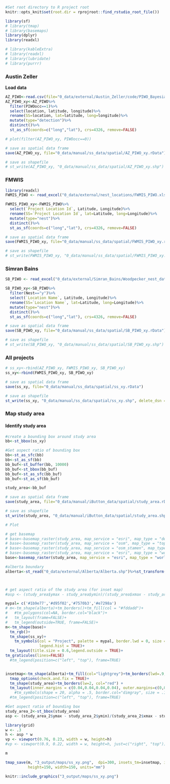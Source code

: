 ```r
#Set root directory to R project root
knitr::opts_knit$set(root.dir = rprojroot::find_rstudio_root_file())
```
 


```r
library(sf)
# library(tmap)
# library(basemaps)
library(dplyr)
library(readxl)

# library(kableExtra)
# library(readxl)
# library(lubridate)
# library(purrr)
```

### Austin Zeller {.unnumbered}

**Load data**

```r
AZ_PIWO<-read.csv(file="0_data/external/Austin_Zeller/code/PIWO_Bayesian_Model_Comparison-main/Master_data.csv")
AZ_PIWO_xy<-AZ_PIWO%>%
  filter(PIWOocc==1)%>%
  select(location, latitude, longitude)%>%
  rename(SS=location, lat=latitude, long=longitude)%>%
  mutate(type="detection")%>%
  distinct()%>%
  st_as_sf(coords=c("long","lat"), crs=4326, remove=FALSE)

# plot(filter(AZ_PIWO_xy, PIWOocc==0)) 

# save as spatial data frame
save(AZ_PIWO_xy, file="0_data/manual/ss_data/spatial/AZ_PIWO_xy.rData")

# save as shapefile
# st_write(AZ_PIWO_xy, "0_data/manual/ss_data/spatial/AZ_PIWO_xy.shp")
```

### FMWIS

```r
library(readxl)
FWMIS_PIWO <- read_excel("0_data/external/nest_locations/FWMIS_PIWO.xlsx")

FWMIS_PIWO_xy<-FWMIS_PIWO%>%
  select(`Project Location Id`, Latitude, Longitude)%>%
  rename(SS=`Project Location Id`, lat=Latitude, long=Longitude)%>%
  mutate(type="nest")%>%
  distinct()%>%
  st_as_sf(coords=c("long","lat"), crs=4326, remove=FALSE)

# save as spatial data frame
save(FWMIS_PIWO_xy, file="0_data/manual/ss_data/spatial/FWMIS_PIWO_xy.rData")

# save as shapefile
# st_write(FWMIS_PIWO_xy, "0_data/manual/ss_data/spatial/FWMIS_PIWO_xy.shp")

```

### Simran Bains {-}

```r
SB_PIWO <- read_excel("0_data/external/Simran_Bains/Woodpecker_nest_data.xlsx")

SB_PIWO_xy<-SB_PIWO%>%
  filter(Nest=="y")%>%
  select(`Location Name`, Latitude, Longitude)%>%
  rename(SS=`Location Name`, lat=Latitude, long=Longitude)%>%
  mutate(type="nest")%>%
  distinct()%>%
  st_as_sf(coords=c("long","lat"), crs=4326, remove=FALSE)

# save as spatial data frame
save(SB_PIWO_xy, file="0_data/manual/ss_data/spatial/SB_PIWO_xy.rData")

# save as shapefile
# st_write(SB_PIWO_xy, "0_data/manual/ss_data/spatial/SB_PIWO_xy.shp")
```


### All projects {-}

```r
# ss_xy<-rbind(AZ_PIWO_xy, FWMIS_PIWO_xy, SB_PIWO_xy)
ss_xy<-rbind(FWMIS_PIWO_xy, SB_PIWO_xy)

# save as spatial data frame
save(ss_xy, file="0_data/manual/ss_data/spatial/ss_xy.rData")

# save as shapefile
st_write(ss_xy, "0_data/manual/ss_data/spatial/ss_xy.shp", delete_dsn = TRUE)
```


### Map study area {-}

#### Identify study area {.unnumbered}

```r
#create a bounding box around study area
bb<-st_bbox(ss_xy)

#Get aspect ratio of bounding box
bb<-st_as_sfc(bb)
bb<-st_as_sf(bb)
bb_buf<-st_buffer(bb, 10000)
bb_buf<-st_bbox(bb_buf)
bb_buf<-st_as_sfc(bb_buf)
bb_buf<-st_as_sf(bb_buf)

study_area<-bb_buf

# save as spatial data frame
save(study_area, file="0_data/manual/iButton_data/spatial/study_area.rData")

# save as shapefile
st_write(study_area, "0_data/manual/iButton_data/spatial/study_area.shp", delete_dsn = TRUE)

```

```r
# Plot

# get basemap
# base<-basemap_raster(study_area, map_service = "esri", map_type = "delorme_world_base_map")
# base<-basemap_raster(study_area, map_service = "osm", map_type = "topographic")
# base<-basemap_raster(study_area, map_service = "osm_stamen", map_type = "terrain_bg")
# base<-basemap_raster(study_area, map_service = "esri", map_type = "world_shaded_relief")
base<-basemap_raster(study_area, map_service = "esri", map_type = "world_physical_map")

#alberta boundary
alberta<-st_read("0_data/external/Alberta/Alberta.shp")%>%st_transform(crs=st_crs(RIVR_xy))



# get aspect ratio of the study area (for inset map)
#asp <- (study_area$ymax - study_area$ymin)/(study_area$xmax - study_area$xmin)

mypal= c('#1b9e77','#d95f02','#7570b3','#e7298a')
# m<-tm_shape(alberta)+tm_borders()+tm_fill(col = "#fddadd")+
#   #tm_polygons(col=NA, border.col="black")+
#   tm_layout(frame=FALSE)+
#   tm_legend(outside=TRUE, frame=FALSE)+
m<-tm_shape(base)+
  tm_rgb()+
  tm_shape(ss_xy)+
    tm_symbols(col = "Project", palette = mypal, border.lwd = 0, size = .2, alpha=.8, legend.format = list(text.align="right"),
               legend.hist = TRUE)+
  tm_layout(title.size = 0.6,legend.outside = TRUE)+
tm_graticules(lines=FALSE)
  #tm_legend(position=c("left", "top"), frame=TRUE)


insetmap<-tm_shape(alberta)+tm_fill(col="lightgrey")+tm_borders(lwd=.9, col="black")+
  tmap_options(check.and.fix = TRUE)+
  tm_shape(study_area)+tm_borders(lw=2, col="red") +
  tm_layout(inner.margins = c(0.04,0.04,0.04,0.04), outer.margins=c(0,0,0,0), bg.color="transparent", frame = FALSE)
    #tm_symbols(shape = 20, alpha = .5, border.col="dimgray", size = .1, col = "black")
  #tm_legend(position=c("left", "top"), frame=TRUE)

#Get aspect ratio of bounding box
study_area_2<-st_bbox(study_area)
asp <- (study_area_2$ymax - study_area_2$ymin)/(study_area_2$xmax - study_area_2$xmin)

library(grid)
w <- .3
h <- asp * w
vp <- viewport(0.76, 0.23, width = w, height=h)
#vp <- viewport(0.9, 0.22, width = w, height=h, just=c("right", "top"))

m

tmap_save(m, "3_output/maps/ss_xy.png",  dpi=300, insets_tm=insetmap, insets_vp=vp,
          height=150, width=150, units="mm")

```

```r
knitr::include_graphics("3_output/maps/ss_xy.png")
```

